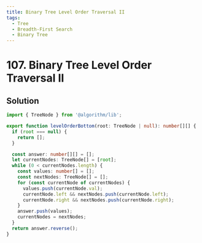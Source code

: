 ```yaml
---
title: Binary Tree Level Order Traversal II
tags:
  - Tree
  - Breadth-First Search
  - Binary Tree
---
```


# 107. Binary Tree Level Order Traversal II

<Badges>
  <LevelBadge level="medium" />
  <TopicBadge name="Tree" slug="tree" />
  <TopicBadge name="Breadth-First Search" slug="breadth-first-search" />
  <TopicBadge name="Binary Tree" slug="binary-tree" />
</Badges>

## Solution

```typescript filename="solution.ts" copy
import { TreeNode } from '@algorithm/lib';

export function levelOrderBottom(root: TreeNode | null): number[][] {
  if (root === null) {
    return [];
  }

  const answer: number[][] = [];
  let currentNodes: TreeNode[] = [root];
  while (0 < currentNodes.length) {
    const values: number[] = [];
    const nextNodes: TreeNode[] = [];
    for (const currentNode of currentNodes) {
      values.push(currentNode.val);
      currentNode.left && nextNodes.push(currentNode.left);
      currentNode.right && nextNodes.push(currentNode.right);
    }
    answer.push(values);
    currentNodes = nextNodes;
  }
  return answer.reverse();
}
```

<ProblemLink
  codingSite="leetcode"
  href="https://leetcode.com/problems/binary-tree-level-order-traversal-ii"
  title="Binary Tree Level Order Traversal II"
/>
